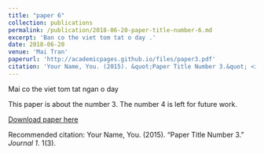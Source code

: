 ---
title: "paper 6"
collection: publications
permalink: /publication/2018-06-20-paper-title-number-6.md
excerpt: 'Ban co the viet tom tat o day .'
date: 2018-06-20
venue: 'Mai Tran'
paperurl: 'http://academicpages.github.io/files/paper3.pdf'
citation: 'Your Name, You. (2015). &quot;Paper Title Number 3.&quot; <i>Journal 1</i>. 1(3).'
---
Mai co the viet tom tat ngan o day 

This paper is about the number 3. The number 4 is left for future work.

[Download paper here](http://academicpages.github.io/files/paper3.pdf)

Recommended citation: Your Name, You. (2015). "Paper Title Number 3." <i>Journal 1</i>. 1(3).
